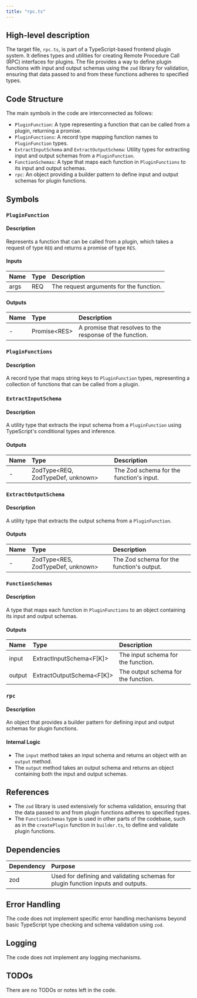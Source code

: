 ```yaml
---
title: "rpc.ts"
---
```


## High-level description

The target file, `rpc.ts`, is part of a TypeScript-based frontend plugin system. It defines types and utilities for creating Remote Procedure Call (RPC) interfaces for plugins. The file provides a way to define plugin functions with input and output schemas using the `zod` library for validation, ensuring that data passed to and from these functions adheres to specified types.

## Code Structure

The main symbols in the code are interconnected as follows:
- `PluginFunction`: A type representing a function that can be called from a plugin, returning a promise.
- `PluginFunctions`: A record type mapping function names to `PluginFunction` types.
- `ExtractInputSchema` and `ExtractOutputSchema`: Utility types for extracting input and output schemas from a `PluginFunction`.
- `FunctionSchemas`: A type that maps each function in `PluginFunctions` to its input and output schemas.
- `rpc`: An object providing a builder pattern to define input and output schemas for plugin functions.

## Symbols

### `PluginFunction`
#### Description
Represents a function that can be called from a plugin, which takes a request of type `REQ` and returns a promise of type `RES`.

#### Inputs
| Name | Type | Description |
|:-----|:-----|:------------|
| args | REQ | The request arguments for the function. |

#### Outputs
| Name | Type | Description |
|:-----|:-----|:------------|
| - | Promise&lt;RES&gt; | A promise that resolves to the response of the function. |

### `PluginFunctions`
#### Description
A record type that maps string keys to `PluginFunction` types, representing a collection of functions that can be called from a plugin.

### `ExtractInputSchema`
#### Description
A utility type that extracts the input schema from a `PluginFunction` using TypeScript's conditional types and inference.

#### Outputs
| Name | Type | Description |
|:-----|:-----|:------------|
| - | ZodType&lt;REQ, ZodTypeDef, unknown&gt; | The Zod schema for the function's input. |

### `ExtractOutputSchema`
#### Description
A utility type that extracts the output schema from a `PluginFunction`.

#### Outputs
| Name | Type | Description |
|:-----|:-----|:------------|
| - | ZodType&lt;RES, ZodTypeDef, unknown&gt; | The Zod schema for the function's output. |

### `FunctionSchemas`
#### Description
A type that maps each function in `PluginFunctions` to an object containing its input and output schemas.

#### Outputs
| Name | Type | Description |
|:-----|:-----|:------------|
| input | ExtractInputSchema&lt;F[K]&gt; | The input schema for the function. |
| output | ExtractOutputSchema&lt;F[K]&gt; | The output schema for the function. |

### `rpc`
#### Description
An object that provides a builder pattern for defining input and output schemas for plugin functions.

#### Internal Logic
- The `input` method takes an input schema and returns an object with an `output` method.
- The `output` method takes an output schema and returns an object containing both the input and output schemas.

## References

- The `zod` library is used extensively for schema validation, ensuring that the data passed to and from plugin functions adheres to specified types.
- The `FunctionSchemas` type is used in other parts of the codebase, such as in the `createPlugin` function in `builder.ts`, to define and validate plugin functions.

## Dependencies

| Dependency | Purpose |
|:-----------|:--------|
| zod | Used for defining and validating schemas for plugin function inputs and outputs. |

## Error Handling

The code does not implement specific error handling mechanisms beyond basic TypeScript type checking and schema validation using `zod`.

## Logging

The code does not implement any logging mechanisms.

## TODOs

There are no TODOs or notes left in the code.